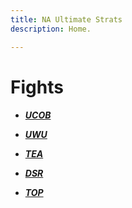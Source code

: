 ```yaml
---
title: NA Ultimate Strats
description: Home.

---
```


<h1>Fights</h1>

<h5>

- [**UCOB**](/guides/ucob/)

- [**UWU**](/guides/uwu/)

- [**TEA**](/guides/tea/) 

- [**DSR**](/guides/dsr/) 

- [**TOP**](/guides/top/) 
</h5>